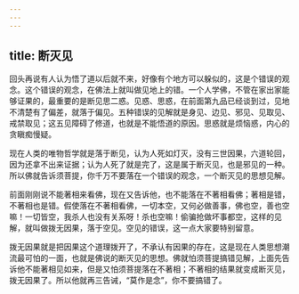 ```yaml
---
---
---
```

title: 断灭见
---




回头再说有人认为悟了道以后就不来，好像有个地方可以躲似的，这是个错误的观念。这个错误的观念，在佛法上就叫做见地上的错。一个人学佛，不管在家出家能够证果的，最重要的是断见思二惑。见惑、思惑，在前面第九品已经谈到过，见地不清楚有了偏差，就落于偏见。五种错误的见解就是身见、边见、邪见、见取见、戒禁取见；这五见障碍了修道，也就是不能悟道的原因。思惑就是烦恼惑，内心的贪瞋痴慢疑。

现在人类的唯物哲学就是落于断见，认为人死如灯灭，没有三世因果，六道轮回，因为还拿不出来证据；认为人死了就是完了，这是属于断灭见，也是邪见的一种。所以佛就告诉须菩提，你千万不要落在一个错误的观念，一个断灭见的思想见解。

前面刚刚说不能著相来看佛，现在又告诉他，也不能落在不著相看佛；著相是错，不著相也是错。假使落在不著相看佛，一切本空，又何必做善事，佛也空，善也空嘛！一切皆空，我杀人也没有关系呀！杀也空嘛！偷骗抢做坏事都空，这样的见解，就叫做拨无因果，落于空见。空见的错误，这一点大家要特别留意。

拨无因果就是把因果这个道理拨开了，不承认有因果的存在，这是现在人类思想潮流最可怕的一面，也就是佛说的断灭见的思想。佛就怕须菩提搞错见解，上面先告诉他不能著相见如来，但是又怕须菩提落在不著相；不著相的结果就变成断灭见，拨无因果了。所以他就再三告诫，“莫作是念”，你不要搞错了。